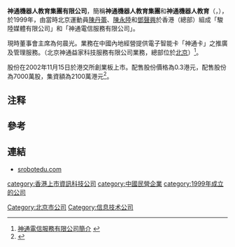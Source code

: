 '''神通機器人教育集團有限公司'''{{NoteTag|曾用名：神州信息控股有限公司}}，簡稱'''神通機器人教育集團'''和'''神通機器人教育'''（'''{{lang-en|Shentong Robot Education Group Company Limited}}'''，{{hkex|8216}}），於1999年，由當時北京運動員[[陳丹蕾|陳丹蕾]]、[[陳永陸|陳永陸]]和[[鄧聲興|鄧聲興]]於香港（總部）組成「駿陸媒體有限公司」和「神通電信服務有限公司」。

現時董事會主席為何晨光。業務在中國內地經營提供電子智能卡「神通卡」之推廣及管理服務。（北京神通益家科技服務有限公司業務，總部位於[[北京|北京]]）<ref>[http://www.ccpi.com.hk/CCPI01.html 神通電信服務有限公司簡介] {{webarchive|url=https://web.archive.org/web/20140623024819/http://ccpi.com.hk/CCPI01.html |date=2014-06-23 }}</ref>。

股份在2002年11月15日於港交所創業板上市。配售股份價格為0.3港元，配售股份為7000萬股，集資額為2100萬港元<ref>{{Cite web |url=http://www.srobotedu.com/index.php/component/k2/item/1269-2016-06-24-09-38-55 |title=駿陸控股有限公司（神通電信服務有限公司前身）配售股份資料 |access-date=2018-06-01 |archive-date=2019-08-26 |archive-url=https://web.archive.org/web/20190826173123/http://www.srobotedu.com/index.php/component/k2/item/1269-2016-06-24-09-38-55 |dead-url=no }}</ref>。

==注释==
{{NoteFoot}}

==參考==
{{reflist}}

==連結==
*[http://www.srobotedu.com srobotedu.com] {{Wayback|url=http://www.srobotedu.com/ |date=20200426012059 }}

[[category:香港上市資訊科技公司|category:香港上市資訊科技公司]]
[[Category:北京市公司|Category:北京市公司]]
[[category:中國民營企業|category:中國民營企業]]
[[category:1999年成立的公司|category:1999年成立的公司]]
[[Category:信息技术公司|Category:信息技术公司]]